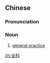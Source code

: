 ==Chinese==
{{zh-forms}}

===Pronunciation===
{{zh-pron
|m=quánkē
|cat=n
}}

===Noun===
{{zh-noun}}

# [[general practice]] {{gloss|in medicine}}

{{zh-cat|Medicine}}

[[zh:全科]]